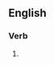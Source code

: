 ==English==

===Verb===
{{head|en|verb|head=[[take]] [[it]] [[up]] [[the]] [[arse]]}}

# {{context|British|lang=en}} {{alternative form of|take it up the ass|lang=en}}